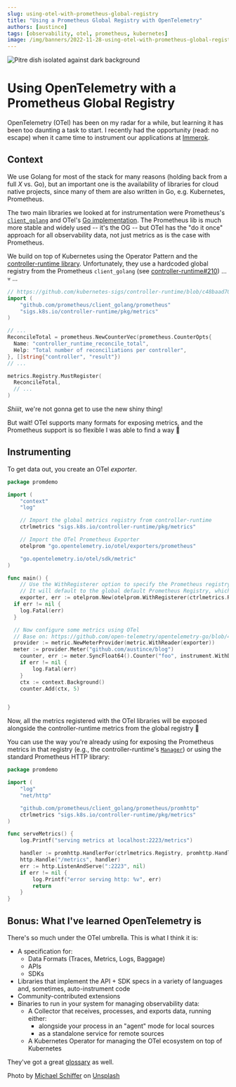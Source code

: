 ```yaml
---
slug: using-otel-with-prometheus-global-registry
title: "Using a Prometheus Global Registry with OpenTelemetry"
authors: [austince]
tags: [observability, otel, prometheus, kubernetes]
image: /img/banners/2022-11-28-using-otel-with-prometheus-global-registry.jpg
---
```


![Pitre dish isolated against dark background](/img/banners/2022-11-28-using-otel-with-prometheus-global-registry.jpg)

# Using OpenTelemetry with a Prometheus Global Registry

OpenTelemetry (OTel) has been on my radar for a while, but learning it has been too daunting a task to start.
I recently had the opportunity (read: no escape) when it came time to instrument our applications at
[Immerok](https://immerok.io).

<!--truncate-->

## Context

We use Golang for most of the stack for many reasons (holding back from a full *X* vs. Go), but an important one is
the availability of libraries for cloud native projects, since many of them are also written in Go, e.g. Kubernetes,
Prometheus.

The two main libraries we looked at for instrumentation were Prometheus's [`client_golang`](https://github.com/prometheus/client_golang)
and OTel's [Go implementation](https://github.com/open-telemetry/opentelemetry-go). The Prometheus lib is much more stable
and widely used -- it's the OG -- but OTel has the "do it once" approach for all observability data, not just metrics
as is the case with Prometheus.

We build on top of Kubernetes using the Operator Pattern and the [controller-runtime library](https://github.com/kubernetes-sigs/controller-runtime).
Unfortunately, they use a hardcoded global registry from the Prometheus `client_golang` (see [controller-runtime#210](https://github.com/kubernetes-sigs/controller-runtime/issues/210))
... :skull: ...

```go
// https://github.com/kubernetes-sigs/controller-runtime/blob/c48baad70c539a2efb8dfe8850434ecc721c1ee1/pkg/internal/controller/metrics/metrics.go
import (
	"github.com/prometheus/client_golang/prometheus"
	"sigs.k8s.io/controller-runtime/pkg/metrics"
)

// ...
ReconcileTotal = prometheus.NewCounterVec(prometheus.CounterOpts{
  Name: "controller_runtime_reconcile_total",
  Help: "Total number of reconciliations per controller",
}, []string{"controller", "result"})
// ...

metrics.Registry.MustRegister(
  ReconcileTotal,
  // ...
)
```

_Shiiit_, we're not gonna get to use the new shiny thing!

But wait! OTel supports many formats for exposing metrics, and the Prometheus support is so flexible I was able to
find a way :muscle:

## Instrumenting

To get data out, you create an OTel _exporter_.

```go
package promdemo

import (
	"context"
	"log"

	// Import the global metrics registry from controller-runtime
	ctrlmetrics "sigs.k8s.io/controller-runtime/pkg/metrics"

	// Import the OTel Prometheus Exporter
	otelprom "go.opentelemetry.io/otel/exporters/prometheus"

	"go.opentelemetry.io/otel/sdk/metric"
)

func main() {
	// Use the WithRegisterer option to specify the Prometheus registry to use.
	// It will default to the global default Prometheus Registry, which is not used by controller-runtime.
	exporter, err := otelprom.New(otelprom.WithRegisterer(ctrlmetrics.Registry))
  if err != nil {
    log.Fatal(err)
  }

  // Now configure some metrics using OTel
  // Base on: https://github.com/open-telemetry/opentelemetry-go/blob/404f999fd0315a36be322f35c6b9b74746808028/example/prometheus/main.go
  provider := metric.NewMeterProvider(metric.WithReader(exporter))
  meter := provider.Meter("github.com/austince/blog")
  	counter, err := meter.SyncFloat64().Counter("foo", instrument.WithDescription("a simple counter"))
	if err != nil {
		log.Fatal(err)
	}
	ctx := context.Background()
	counter.Add(ctx, 5)


}
```

Now, all the metrics registered with the OTel libraries will be exposed alongside the controller-runtime metrics from the
global registry :tada:

You can use the way you're already using for exposing the Prometheus metrics in that registry
(e.g., the controller-runtime's [`Manager`](https://pkg.go.dev/sigs.k8s.io/controller-runtime@v0.13.1/pkg/manager#Manager))
or using the standard Prometheus HTTP library:

```go
package promdemo

import (
	"log"
	"net/http"

	"github.com/prometheus/client_golang/prometheus/promhttp"
	ctrlmetrics "sigs.k8s.io/controller-runtime/pkg/metrics"
)

func serveMetrics() {
	log.Printf("serving metrics at localhost:2223/metrics")

	handler := promhttp.HandlerFor(ctrlmetrics.Registry, promhttp.HandlerOpts{})
	http.Handle("/metrics", handler)
	err := http.ListenAndServe(":2223", nil)
	if err != nil {
		log.Printf("error serving http: %v", err)
		return
	}
}
```


## Bonus: What I've learned OpenTelemetry is

There's so much under the OTel umbrella. This is what I think it is:

* A specification for:
  * Data Formats (Traces, Metrics, Logs, Baggage)
  * APIs
  * SDKs
* Libraries that implement the API + SDK specs in a variety of languages and, sometimes, auto-instrument code
* Community-contributed extensions
* Binaries to run in your system for managing observability data:
  * A Collector that receives, processes, and exports data, running either:
    * alongside your process in an "agent" mode for local sources
    * as a standalone service for remote sources
  * A Kubernetes Operator for managing the OTel ecosystem on top of Kubernetes

They've got a great [glossary](https://opentelemetry.io/docs/concepts/glossary/) as well.

<Discussion title="2022-11-28-using-otel-with-prometheus-global-registry"/>


Photo by <a href="https://unsplash.com/@michael_schiffer_design?utm_source=unsplash&utm_medium=referral&utm_content=creditCopyText">Michael Schiffer</a> on <a href="https://unsplash.com/?utm_source=unsplash&utm_medium=referral&utm_content=creditCopyText">Unsplash</a>
